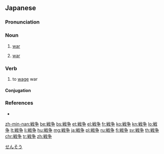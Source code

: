 {{also|戰爭}}
==Japanese==
{{ja-kanjitab|せん|そう|yomi=o}}
{{wikipedia|lang=ja}}
{{wikipedia|lang=ja|戦争 (トランプゲーム)}}

===Pronunciation===
{{ja-pron|せんそう|y=ko|acc=0|acc_ref=NHK,SMK5,DJR}}

===Noun===
{{ja-noun|せんそう|hhira=せんさう|kyu=戰爭}}

# [[war]] {{gloss|conflict involving organized use of arms}}
# {{lb|ja|cards|sort=せんそう}} [[war]]

===Verb===
{{ja-verb-suru|せんそう|hhira=せんさう|kyu=戰爭}}

# to [[wage]] war

====Conjugation====
{{ja-suru|せんそう}}

===References===
* {{R:Meikyo}}
<references/>

[[Category:ja:War|せんそう]]

[[zh-min-nan:戦争]]
[[be:戦争]]
[[bs:戦争]]
[[et:戦争]]
[[el:戦争]]
[[fr:戦争]]
[[ko:戦争]]
[[kn:戦争]]
[[lo:戦争]]
[[lt:戦争]]
[[li:戦争]]
[[hu:戦争]]
[[mg:戦争]]
[[ja:戦争]]
[[pl:戦争]]
[[ru:戦争]]
[[fi:戦争]]
[[sv:戦争]]
[[th:戦争]]
[[chr:戦争]]
[[tr:戦争]]
[[zh:戦争]]